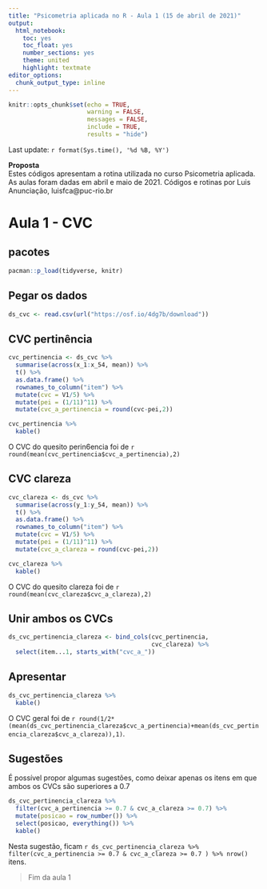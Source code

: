 ```yaml
---
title: "Psicometria aplicada no R - Aula 1 (15 de abril de 2021)"
output:
  html_notebook:
    toc: yes
    toc_float: yes
    number_sections: yes
    theme: united
    highlight: textmate
editor_options: 
  chunk_output_type: inline
---
```



```r
knitr::opts_chunk$set(echo = TRUE, 
                      warning = FALSE, 
                      messages = FALSE, 
                      include = TRUE,
                      results = "hide")
```


Last update:  `r format(Sys.time(), '%d %B, %Y')`


<div class="alert alert-warning">
**Proposta**   
Estes códigos apresentam a rotina utilizada no curso Psicometria aplicada.
As aulas foram dadas em abril e maio de 2021.
Códigos e rotinas por Luis Anunciação, luisfca@puc-rio.br  
</div>

# Aula 1 - CVC

## pacotes

```r
pacman::p_load(tidyverse, knitr)
```


## Pegar os dados

```r
ds_cvc <- read.csv(url("https://osf.io/4dg7b/download"))
```


## CVC pertinência

```r
cvc_pertinencia <- ds_cvc %>% 
  summarise(across(x_1:x_54, mean)) %>% 
  t() %>% 
  as.data.frame() %>% 
  rownames_to_column("item") %>% 
  mutate(cvc = V1/5) %>% 
  mutate(pei = (1/11)^11) %>% 
  mutate(cvc_a_pertinencia = round(cvc-pei,2))
```

```r
cvc_pertinencia %>% 
  kable()
```

O CVC do quesito perin6encia foi de `r round(mean(cvc_pertinencia$cvc_a_pertinencia),2)`

## CVC clareza


```r
cvc_clareza <- ds_cvc %>% 
  summarise(across(y_1:y_54, mean)) %>% 
  t() %>% 
  as.data.frame() %>% 
  rownames_to_column("item") %>% 
  mutate(cvc = V1/5) %>% 
  mutate(pei = (1/11)^11) %>% 
  mutate(cvc_a_clareza = round(cvc-pei,2))
```

```r
cvc_clareza %>% 
  kable()
```

O CVC do quesito clareza foi de `r round(mean(cvc_clareza$cvc_a_clareza),2)`


## Unir ambos os CVCs

```r
ds_cvc_pertinencia_clareza <- bind_cols(cvc_pertinencia,
                                        cvc_clareza) %>% 
  select(item...1, starts_with("cvc_a_"))

```

## Apresentar

```r
ds_cvc_pertinencia_clareza %>% 
  kable()
```

O CVC geral foi de `r round(1/2*(mean(ds_cvc_pertinencia_clareza$cvc_a_pertinencia)+mean(ds_cvc_pertinencia_clareza$cvc_a_clareza)),1)`.

## Sugestões

É possível propor algumas sugestões, como deixar apenas os itens em que ambos os CVCs são superiores a 0.7

```r
ds_cvc_pertinencia_clareza %>% 
  filter(cvc_a_pertinencia >= 0.7 & cvc_a_clareza >= 0.7) %>% 
  mutate(posicao = row_number()) %>% 
  select(posicao, everything()) %>% 
  kable()
```
Nesta sugestão, ficam `r ds_cvc_pertinencia_clareza %>% filter(cvc_a_pertinencia >= 0.7 & cvc_a_clareza >= 0.7 ) %>% nrow()` itens.

> Fim da aula 1



